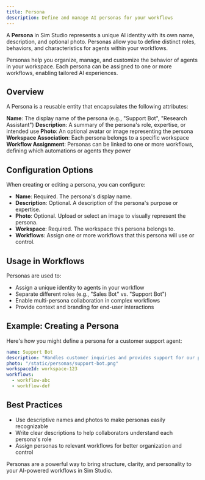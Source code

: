 ```yaml
---
title: Persona
description: Define and manage AI personas for your workflows
---
```



A **Persona** in Sim Studio represents a unique AI identity with its own name, description, and optional photo. Personas allow you to define distinct roles, behaviors, and characteristics for agents within your workflows.

<ThemeImage
  lightSrc="/static/light/persona-light.png"
  darkSrc="/static/dark/persona-dark.png"
  alt="Persona Block"
  width={300}
  height={175}
/>

<Callout type="info">
  Personas help you organize, manage, and customize the behavior of agents in your workspace. Each persona can be assigned to one or more workflows, enabling tailored AI experiences.
</Callout>

## Overview

A Persona is a reusable entity that encapsulates the following attributes:

<Steps>
  <Step>
    <strong>Name</strong>: The display name of the persona (e.g., "Support Bot", "Research Assistant")
  </Step>
  <Step>
    <strong>Description</strong>: A summary of the persona's role, expertise, or intended use
  </Step>
  <Step>
    <strong>Photo</strong>: An optional avatar or image representing the persona
  </Step>
  <Step>
    <strong>Workspace Association</strong>: Each persona belongs to a specific workspace
  </Step>
  <Step>
    <strong>Workflow Assignment</strong>: Personas can be linked to one or more workflows, defining which automations or agents they power
  </Step>
</Steps>

## Configuration Options

When creating or editing a persona, you can configure:

- **Name**: Required. The persona's display name.
- **Description**: Optional. A description of the persona's purpose or expertise.
- **Photo**: Optional. Upload or select an image to visually represent the persona.
- **Workspace**: Required. The workspace this persona belongs to.
- **Workflows**: Assign one or more workflows that this persona will use or control.

## Usage in Workflows

Personas are used to:

- Assign a unique identity to agents in your workflow
- Separate different roles (e.g., "Sales Bot" vs. "Support Bot")
- Enable multi-persona collaboration in complex workflows
- Provide context and branding for end-user interactions

## Example: Creating a Persona

Here's how you might define a persona for a customer support agent:

```yaml
name: Support Bot
description: "Handles customer inquiries and provides support for our products."
photo: "/static/personas/support-bot.png"
workspaceId: workspace-123
workflows:
  - workflow-abc
  - workflow-def
```

## Best Practices

- Use descriptive names and photos to make personas easily recognizable
- Write clear descriptions to help collaborators understand each persona's role
- Assign personas to relevant workflows for better organization and control

<Callout type="success">
  Personas are a powerful way to bring structure, clarity, and personality to your AI-powered workflows in Sim Studio.
</Callout> 